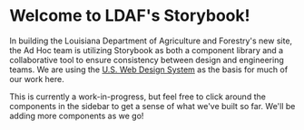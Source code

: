 
<Meta title="Introduction" />

# Welcome to LDAF's Storybook!

In building the Louisiana Department of Agriculture and Forestry's new site, the Ad Hoc team is utilizing Storybook as both a component library and a collaborative tool to ensure consistency between design and engineering teams. We are using the [U.S. Web Design System](https://designsystem.digital.gov/) as the basis for much of our work here.

This is currently a work-in-progress, but feel free to click around the components in the sidebar to get a sense of what we've built so far. We'll be adding more components as we go!
